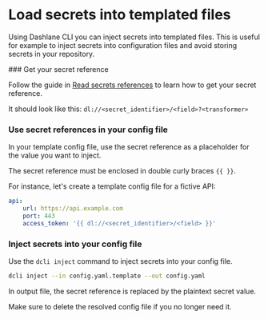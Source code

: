 
# Load secrets into templated files

Using Dashlane CLI you can inject secrets into templated files.
This is useful for example to inject secrets into configuration files and avoid storing secrets in your repository.

<YoutubePlayer videoId="FfjBC8MBAQk" />

<Steps>
### Get your secret reference
 
Follow the guide in [Read secrets references](/personal/secrets/read) to learn how to get your secret reference.

It should look like this: `dl://<secret_identifier>/<field>?<transformer>`

### Use secret references in your config file

In your template config file, use the secret reference as a placeholder for the value you want to inject.

The secret reference must be enclosed in double curly braces `{{ }}`.

For instance, let's create a template config file for a fictive API:

```yaml filename="config.yaml.template"
api:
    url: https://api.example.com
    port: 443
    access_token: '{{ dl://<secret_identifier>/<field> }}'
```

### Inject secrets into your config file

Use the `dcli inject` command to inject secrets into your config file.

```sh filename="Inject secrets into config file" copy
dcli inject --in config.yaml.template --out config.yaml
```

In output file, the secret reference is replaced by the plaintext secret value.

<Callout type="error" emoji="️🚫">
    Make sure to delete the resolved config file if you no longer need it.
</Callout>

</Steps>
